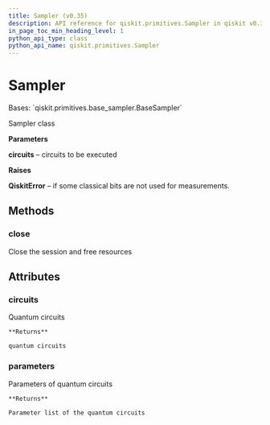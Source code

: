 ```yaml
---
title: Sampler (v0.35)
description: API reference for qiskit.primitives.Sampler in qiskit v0.35
in_page_toc_min_heading_level: 1
python_api_type: class
python_api_name: qiskit.primitives.Sampler
---
```


# Sampler

<Class id="qiskit.primitives.Sampler" isDedicatedPage={true} github="https://github.com/qiskit/qiskit/tree/stable/0.20/qiskit/primitives/sampler.py" signature="Sampler(circuits, parameters=None)" modifiers="class">
  Bases: `qiskit.primitives.base_sampler.BaseSampler`

  Sampler class

  **Parameters**

  **circuits** – circuits to be executed

  **Raises**

  **QiskitError** – if some classical bits are not used for measurements.

  ## Methods

  <span id="qiskit-primitives-sampler-close" />

  ### close

  <Function id="qiskit.primitives.Sampler.close" signature="Sampler.close()">
    Close the session and free resources
  </Function>

  ## Attributes

  ### circuits

  <Attribute id="qiskit.primitives.Sampler.circuits">
    Quantum circuits

    **Returns**

    quantum circuits
  </Attribute>

  ### parameters

  <Attribute id="qiskit.primitives.Sampler.parameters">
    Parameters of quantum circuits

    **Returns**

    Parameter list of the quantum circuits
  </Attribute>
</Class>

